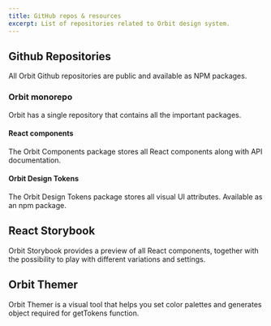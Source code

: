 ```yaml
---
title: GitHub repos & resources
excerpt: List of repositories related to Orbit design system.
---
```


## Github Repositories

All Orbit Github repositories are public and available as NPM packages.

### Orbit monorepo

Orbit has a single repository that contains all the important packages.

<FancyLink
  title="Orbit monorepo"
  href="https://github.com/kiwicom/orbit/"
  icon="github"
/>


#### React components

The Orbit Components package stores all React components along with API
documentation.

<FancyLink
  title="Orbit Components"
  href="https://github.com/kiwicom/orbit/tree/master/packages/orbit-components"
  icon="github"
/>


#### Orbit Design Tokens

The Orbit Design Tokens package stores all visual UI attributes.
Available as an npm package.

<FancyLink
  title="Orbit Design Tokens"
  href="https://github.com/kiwicom/orbit/tree/master/packages/orbit-design-tokens"
  icon="github"
/>


## React Storybook

Orbit Storybook provides a preview of all React components, together
with the possibility to play with different variations and settings.

<FancyLink
  title="Orbit Storybook Playground"
  href="https://kiwicom.github.io/orbit/"
  icon="storybook"
/>


## Orbit Themer

Orbit Themer is a visual tool that helps you set color palettes and
generates object required for getTokens function.

<FancyLink
  title="Orbit Themer"
  href="https://themer.orbit.kiwi"
  icon="color-picker"
/>

